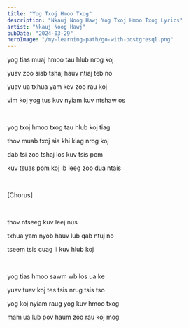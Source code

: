 ```yaml
---
title: "Yog Txoj Hmoo Txog"
description: "Nkauj Noog Hawj Yog Txoj Hmoo Txog Lyrics"
artist: "Nkauj Noog Hawj"
pubDate: "2024-03-29"
heroImage: "/my-learning-path/go-with-postgresql.png"
---
```


yog tias muaj hmoo tau hlub nrog koj

yuav zoo siab tshaj hauv ntiaj teb no

yuav ua txhua yam kev zoo rau koj

vim koj yog tus kuv nyiam kuv ntshaw os

<br />

yog txoj hmoo txog tau hlub koj tiag

thov muab txoj sia khi kiag nrog koj

dab tsi zoo tshaj los kuv tsis pom

kuv tsuas pom koj ib leeg zoo dua ntais

<br />

[Chorus]

<br />

thov ntseeg kuv leej nus

txhua yam nyob hauv lub qab ntuj no

tseem tsis cuag li kuv hlub koj

<br />

yog tias hmoo sawm wb los ua ke

yuav tuav koj tes tsis nrug tsis tso

yog koj nyiam raug yog kuv hmoo txog

mam ua lub pov haum zoo rau koj mog
